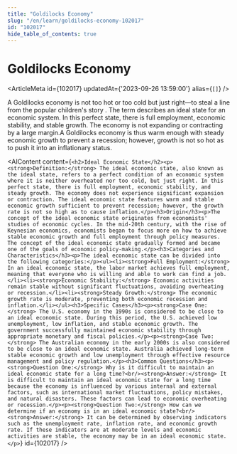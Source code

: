 ```yaml
---
title: "Goldilocks Economy"
slug: "/en/learn/goldilocks-economy-102017"
id: "102017"
hide_table_of_contents: true
---
```



# Goldilocks Economy

<ArticleMeta id={102017} updatedAt={'2023-09-26 13:59:00'} alias={`[]`} />
<div className='border-solid border-b border-t-0 my-4 border-[var(--ifm-color-gray-300)]' />

A Goldilocks economy is not too hot or too cold but just right—to steal a line from the popular children's story . The term describes an ideal state for an economic system. In this perfect state, there is full employment, economic stability, and stable growth. The economy is not expanding or contracting by a large margin.A Goldilocks economy is thus warm enough with steady economic growth to prevent a recession; however, growth is not so hot as to push it into an inflationary status.

<AIContent content={`<h2>Ideal Economic State</h2><p><strong>Definition:</strong> The ideal economic state, also known as the ideal state, refers to a perfect condition of an economic system where it is neither overheated nor too cold, but just right. In this perfect state, there is full employment, economic stability, and steady growth. The economy does not experience significant expansion or contraction. The ideal economic state features warm and stable economic growth sufficient to prevent recession; however, the growth rate is not so high as to cause inflation.</p><h3>Origin</h3><p>The concept of the ideal economic state originates from economists' studies of economic cycles. In the mid-20th century, with the rise of Keynesian economics, economists began to focus more on how to achieve stable economic growth and full employment through policy measures. The concept of the ideal economic state gradually formed and became one of the goals of economic policy-making.</p><h3>Categories and Characteristics</h3><p>The ideal economic state can be divided into the following categories:</p><ul><li><strong>Full Employment:</strong> In an ideal economic state, the labor market achieves full employment, meaning that everyone who is willing and able to work can find a job.</li><li><strong>Economic Stability:</strong> Economic activities remain stable without significant fluctuations, avoiding overheating or recession.</li><li><strong>Steady Growth:</strong> The economic growth rate is moderate, preventing both economic recession and inflation.</li></ul><h3>Specific Cases</h3><p><strong>Case One:</strong> The U.S. economy in the 1990s is considered to be close to an ideal economic state. During this period, the U.S. achieved low unemployment, low inflation, and stable economic growth. The government successfully maintained economic stability through appropriate monetary and fiscal policies.</p><p><strong>Case Two:</strong> The Australian economy in the early 2000s is also considered to be close to an ideal economic state. Australia achieved long-term stable economic growth and low unemployment through effective resource management and policy regulation.</p><h3>Common Questions</h3><p><strong>Question One:</strong> Why is it difficult to maintain an ideal economic state for a long time?<br/><strong>Answer:</strong> It is difficult to maintain an ideal economic state for a long time because the economy is influenced by various internal and external factors, such as international market fluctuations, policy mistakes, and natural disasters. These factors can lead to economic overheating or recession.</p><p><strong>Question Two:</strong> How can we determine if an economy is in an ideal economic state?<br/><strong>Answer:</strong> It can be determined by observing indicators such as the unemployment rate, inflation rate, and economic growth rate. If these indicators are at moderate levels and economic activities are stable, the economy may be in an ideal economic state.</p>`} id={102017} />
